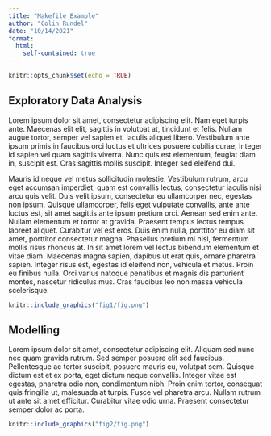 ```yaml
---
title: "Makefile Example"
author: "Colin Rundel"
date: "10/14/2021"
format: 
  html:
    self-contained: true
---
```


```r
knitr::opts_chunk$set(echo = TRUE)
```

## Exploratory Data Analysis

Lorem ipsum dolor sit amet, consectetur adipiscing elit. Nam eget turpis ante. Maecenas elit elit, sagittis in volutpat at, tincidunt et felis. Nullam augue tortor, semper vel sapien et, iaculis aliquet libero. Vestibulum ante ipsum primis in faucibus orci luctus et ultrices posuere cubilia curae; Integer id sapien vel quam sagittis viverra. Nunc quis est elementum, feugiat diam in, suscipit est. Cras sagittis mollis suscipit. Integer sed eleifend dui.

Mauris id neque vel metus sollicitudin molestie. Vestibulum rutrum, arcu eget accumsan imperdiet, quam est convallis lectus, consectetur iaculis nisi arcu quis velit. Duis velit ipsum, consectetur eu ullamcorper nec, egestas non ipsum. Quisque ullamcorper, felis eget vulputate convallis, ante ante luctus est, sit amet sagittis ante ipsum pretium orci. Aenean sed enim ante. Nullam elementum et tortor at gravida. Praesent tempus lectus tempus laoreet aliquet. Curabitur vel est eros. Duis enim nulla, porttitor eu diam sit amet, porttitor consectetur magna. Phasellus pretium mi nisl, fermentum mollis risus rhoncus at. In sit amet lorem vel lectus bibendum elementum et vitae diam. Maecenas magna sapien, dapibus ut erat quis, ornare pharetra sapien. Integer risus est, egestas id eleifend non, vehicula et metus. Proin eu finibus nulla. Orci varius natoque penatibus et magnis dis parturient montes, nascetur ridiculus mus. Cras faucibus leo non massa vehicula scelerisque.

```r
knitr::include_graphics("fig1/fig.png")
```

## Modelling

Lorem ipsum dolor sit amet, consectetur adipiscing elit. Aliquam sed nunc nec quam gravida rutrum. Sed semper posuere elit sed faucibus. Pellentesque ac tortor suscipit, posuere mauris eu, volutpat sem. Quisque dictum est et ex porta, eget dictum neque convallis. Integer vitae est egestas, pharetra odio non, condimentum nibh. Proin enim tortor, consequat quis fringilla ut, malesuada at turpis. Fusce vel pharetra arcu. Nullam rutrum ut ante sit amet efficitur. Curabitur vitae odio urna. Praesent consectetur semper dolor ac porta.

```r
knitr::include_graphics("fig2/fig.png")
```
